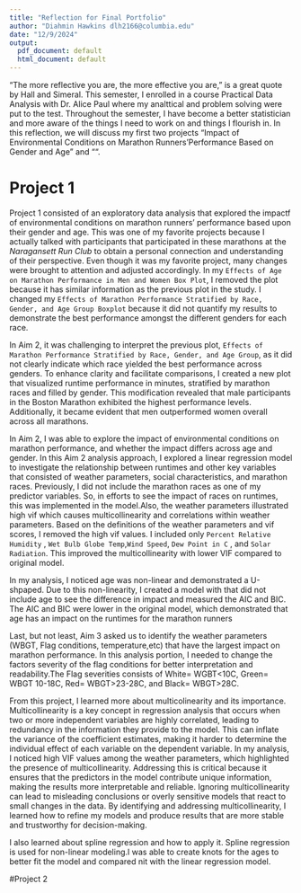 ```yaml
---
title: "Reflection for Final Portfolio"
author: "Diahmin Hawkins dlh2166@columbia.edu"
date: "12/9/2024"
output:
  pdf_document: default
  html_document: default
---
```




"The more reflective you are, the more effective you are," is a great quote by Hall and Simeral. This semester, I enrolled in a course Practical Data Analysis with Dr. Alice Paul  where my analttical and problem solving were put to the test. Throughout the semester, I have become a better statistician and more aware of the things I need to work on and things I flourish in. In this reflection, we will discuss my first two projects "Impact of Environmental Conditions on Marathon Runners’Performance Based on Gender and Age" and "".

# Project 1
Project 1 consisted of an exploratory data analysis that explored the impactf of environmental conditions on marathon runners' performance based upon their gender and age. This was one of my favorite projects because I actually talked with participants that participated in these marathons at the *Naragansett Run Club* to obtain a personal connection and understanding of their perspective. Even though it was my favorite project, many changes were brought to attention and adjusted accordingly. In my `Effects of Age on Marathon Performance in Men and Women Box Plot`, I removed the plot because it has similar information as the previous plot in the study. I changed my `Effects of Marathon Performance Stratified by Race, Gender, and Age Group Boxplot` because it did not quantify my results to demonstrate the best performance amongst the different genders for each race.


In Aim 2, it was challenging to interpret the previous plot, `Effects of Marathon Performance Stratified by Race, Gender, and Age Group`, as it did not clearly indicate which race yielded the best performance across genders. To enhance clarity and facilitate comparisons, I created a new plot that visualized runtime performance in minutes, stratified by marathon races and filled by gender. This modification revealed that male participants in the Boston Marathon exhibited the highest performance levels. Additionally, it became evident that men outperformed women overall across all marathons.

In Aim 2, I was able to explore the impact of environmental conditions on marathon performance, and whether the impact differs across age and gender. In this Aim 2 analysis approach, I explored a linear regression model to investigate the relationship between runtimes and other key variables that consisted of weather parameters, social characteristics, and marathon races. Previously, I did not include the marathon races as one of my predictor variables. So, in efforts to see the impact of races on runtimes, this was implemented in the model.Also, the weather parameters illustrated high vif which causes multicollinearity and correlations within weather parameters. Based on the definitions of the weather parameters and vif scores, I removed the high vif values. I included only `Percent Relative Humidity` , `Wet Bulb Globe Temp`,`Wind Speed`, `Dew Point in C` , and `Solar Radiation`. This improved the multicollinearity with lower VIF compared to original model.

In my analysis, I noticed age was non-linear and demonstrated a U-shpaped. Due to this non-linearity, I created a model with that did not include age to see the difference in impact and measured the AIC and BIC. The AIC and BIC were lower in the original model, which demonstrated that age has an impact on the runtimes for the marathon runners

Last, but not least, Aim 3 asked us to identify the weather parameters (WBGT, Flag conditions, temperature,etc) that have the largest impact on marathon performance. In this analysis portion, I needed to change the factors severity of the flag conditions for better interpretation and readability.The Flag severities consists of White= WGBT<10C, Green= WBGT 10-18C, Red= WBGT>23-28C, and Black= WBGT>28C.

From this project, I learned more about multicolinearity and its importance. Multicollinearity is a key concept in regression analysis that occurs when two or more independent variables are highly correlated, leading to redundancy in the information they provide to the model. This can inflate the variance of the coefficient estimates, making it harder to determine the individual effect of each variable on the dependent variable. In my analysis, I noticed high VIF values among the weather parameters, which highlighted the presence of multicollinearity. Addressing this is critical because it ensures that the predictors in the model contribute unique information, making the results more interpretable and reliable. Ignoring multicollinearity can lead to misleading conclusions or overly sensitive models that react to small changes in the data. By identifying and addressing multicollinearity, I learned how to refine my models and produce results that are more stable and trustworthy for decision-making.

I also learned about spline regression and how to apply it. Spline regression is used for non-linear modeling.I was able to create knots for the ages to better fit the model and compared nit with the linear regression model.


#Project 2